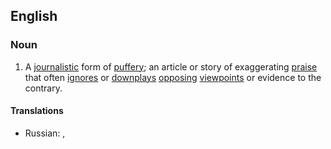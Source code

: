 ==English==

===Noun===
{{en-noun|head=puff piece}}

# A [[journalistic]] form of [[puffery]]; an article or story of exaggerating [[praise]] that often [[ignore]]s or [[downplay]]s [[opposing]] [[viewpoint]]s or evidence to the contrary.

====Translations====
{{trans-top|journalistic puffery}}
* Russian: {{t+|ru|джинса́|f}}, {{t+|ru|заказу́ха|f}}
{{trans-mid}}
{{trans-bottom}}